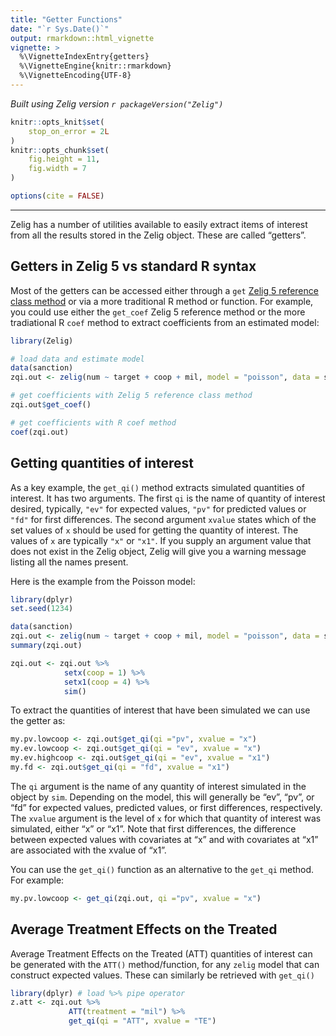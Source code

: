 ```yaml
---
title: "Getter Functions"
date: "`r Sys.Date()`"
output: rmarkdown::html_vignette
vignette: >
  %\VignetteIndexEntry{getters}
  %\VignetteEngine{knitr::rmarkdown}
  %\VignetteEncoding{UTF-8}
---
```


*Built using Zelig version `r packageVersion("Zelig")`*

```r
knitr::opts_knit$set(
    stop_on_error = 2L
)
knitr::opts_chunk$set(
    fig.height = 11,
    fig.width = 7
)

options(cite = FALSE)
```
---

Zelig has a number of utilities available to easily extract items of interest from all the results stored in the Zelig object. These are called "getters".

Getters in Zelig 5 vs standard R syntax
---------------------------------------

Most of the getters can be accessed either through a `get` [Zelig 5 reference class method](zelig5_vs_zelig4.html) or via a more traditional R method or function.
For example, you could use either the `get_coef` Zelig 5 reference method or
the more tradiational R `coef` method to extract coefficients from an
estimated model:

```r
library(Zelig)

# load data and estimate model
data(sanction)
zqi.out <- zelig(num ~ target + coop + mil, model = "poisson", data = sanction)

# get coefficients with Zelig 5 reference class method
zqi.out$get_coef()

# get coefficients with R coef method
coef(zqi.out)
```

Getting quantities of interest
------------------------------

As a key example, the `get_qi()` method extracts simulated quantities of interest. It has two arguments. The first `qi` is the name of quantity of interest desired, typically, `"ev"` for expected values, `"pv"` for predicted values or `"fd"` for first differences. The second argument `xvalue` states which of the set values of `x` should be used for getting the quantity of interest. The values of `x` are typically `"x"` or `"x1"`. If you supply an argument value that does not exist in the Zelig object, Zelig will give you a warning message listing all the names present.

Here is the example from the Poisson model:

```r
library(dplyr)
set.seed(1234)

data(sanction)
zqi.out <- zelig(num ~ target + coop + mil, model = "poisson", data = sanction)
summary(zqi.out)

zqi.out <- zqi.out %>%
            setx(coop = 1) %>%
            setx1(coop = 4) %>%
            sim()
```

To extract the quantities of interest that have been simulated we can use the getter as:

```r
my.pv.lowcoop <- zqi.out$get_qi(qi ="pv", xvalue = "x")
my.ev.lowcoop <- zqi.out$get_qi(qi = "ev", xvalue = "x")
my.ev.highcoop <- zqi.out$get_qi(qi = "ev", xvalue = "x1")
my.fd <- zqi.out$get_qi(qi = "fd", xvalue = "x1")
```

The `qi` argument is the name of any quantity of interest simulated  in the object by `sim`.  Depending on the model, this will generally be "ev", "pv", or "fd" for expected values, predicted values, or first differences, respectively.  The `xvalue` argument is the level of `x` for which that quantity of interest was simulated, either "x" or "x1".  Note that first differences, the difference between expected values with covariates at "x" and with covariates at "x1" are associated with the xvalue of "x1".

You can use the `get_qi()` function as an alternative to the `get_qi` method.
For example:

```r
my.pv.lowcoop <- get_qi(zqi.out, qi ="pv", xvalue = "x")
```

Average Treatment Effects on the Treated
----------------------------------------

Average Treatment Effects on the Treated (ATT) quantities of interest can be generated with the `ATT()` method/function, for any `zelig` model that can construct expected values. These can similarly be retrieved with `get_qi()`

```r
library(dplyr) # load %>% pipe operator
z.att <- zqi.out %>%
             ATT(treatment = "mil") %>%
             get_qi(qi = "ATT", xvalue = "TE")
```
